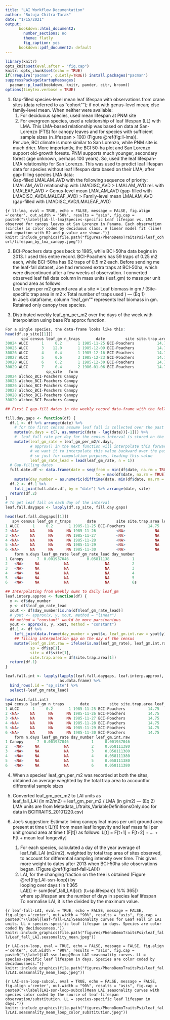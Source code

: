 ```yaml
---
title: "LAI Workflow Documentation"
author: "Rutuja Chitra-Tarak"
date: "1/15/2021"
output:
      bookdown::html_document2:
        number_sections: no
        theme: flatly
        fig_caption: yes
      bookdown::pdf_document2: default
---
```

```r
library(knitr)
opts_knit$set(eval.after = "fig.cap")
knitr::opts_chunk$set(echo = TRUE)
if(!require("pacman", quietly=TRUE)) install.packages("pacman")
suppressPackageStartupMessages(
  pacman::p_load(bookdown, knitr, pander, citr, broom))
options(tinytex.verbose = TRUE)
```

1. Gap-filled species-level mean leaf lifespan with observations from crane sites (data referred to as "cohort""); if not with genus-level mean; else family-level mean. When neither were available: 
    1. For deciduous species, used mean lifespan at PNM site
    2. For evergreen species, used a relationship of leaf lifespan (LL) with LMA. This LMA-based relationship was based on data at San-Lorenzo (FTS) for canopy leaves and for species with sufficient sample sizes (n_lifespan > 100) (Figure \@ref(fig:ll-lma)). 
    
    Per Joe, BCI climate is more similar to San Lorenzo, while PNM site is much drier. More importantly, the BCI 50-ha plot and San Lorenzo support old-growth forests. PNM supports much younger, secondary forest (age unknown, perhaps 100 years). So, used the leaf lifespan-LMA relationship for San Lorenzo. This was used to predict leaf lifespan data for species without leaf lifespan data based on their LMA, after gap-filling species LMA data:  
    Gap-filled LMALAM_AVD with the following sequence of priority:    
    LMALAM_AVD relationship with LMADISC_AVD > LMALAM_AVD rel. with LMALEAF_AVD > Genus-level mean LMALAM_AVD (gap-filled with LMADISC_AVD/LMALEAF_AVD) > Family-level mean LMALAM_AVD (gap-filled with LMADISC_AVD/LMALEAF_AVD)

```{r ll-lma, eval = TRUE, echo = FALSE, message = FALSE, fig.align ='center', out.width = "50%", results = "asis", fig.cap = paste0("\\label{lab-ll-lma}Species-specific Leaf lifespan vs. LMA observed for canopy leaves at San Lorenzo in Panama. Each observation (circle) is color coded by deciduous class. A linear model fit (line) and equation with R2 and p-value are shown.")}
knitr::include_graphics(file.path("figures/PhenoDemoTraitsPsi/leaf_cohort/lifespan_by_lma_canopy.jpeg"))
```

2. BCI-Poachers data goes back to 1985, while BCI-50ha data begins in 2013. I used this entire record. BCI-Poachers has 59 traps of 0.25 m2 each, while BCI-50ha has 62 traps of 0.5 m2 each. Before sending me the leaf-fall dataset, Joe had removed extra traps at BCI-50ha, which were discontinued after a few weeks of observation. I converted observed leaf fall data column in mass units (leaf_gm) to mass per unit ground area as follows:  
    Leaf in gm per m2 ground area at a site = Leaf biomass in gm / (Site-specific trap area in m2 x Total number of traps used ) --- (Eq 1)  
    In Joe's dataframe, column "leaf_gm"" represents leaf biomass in gm.
    Retained only canopy tree species.

3. Distributed weekly leaf_gm_per_m2 over the days of the week with interpolation using base R's approx function.
```r
For a single species, the data-frame looks like this: 
head(df.sp_site[[1]])
       sp4 census leaf_gm n_traps       date         site site.trap.area leaf_gm_per_m2     sp
30024 ALCC      1     0.2       1 1985-11-25 BCI-Poachers          14.75     0.01355932 alchco
30025 ALCC      3    12.0       1 1985-12-09 BCI-Poachers          14.75     0.81355932 alchco
30026 ALCC      4     0.4       1 1985-12-16 BCI-Poachers          14.75     0.02711864 alchco
30027 ALCC      5     0.6       3 1985-12-23 BCI-Poachers          14.75     0.04067797 alchco
30028 ALCC      6     0.2       1 1985-12-30 BCI-Poachers          14.75     0.01355932 alchco
30029 ALCC      7     0.4       2 1986-01-06 BCI-Poachers          14.75     0.02711864 alchco
                  sp_site   form
30024 alchco_BCI-Poachers Canopy
30025 alchco_BCI-Poachers Canopy
30026 alchco_BCI-Poachers Canopy
30027 alchco_BCI-Poachers Canopy
30028 alchco_BCI-Poachers Canopy
30029 alchco_BCI-Poachers Canopy

## First I gap-fill dates in the weekly record data-frame with the following function:

fill.day.gaps <- function(df) {
  df.1 <- df %>% arrange(date) %>%
    # for the first census assume leaf fall is collected over the past week
    mutate(n.days = c(7, as.numeric(date - lag(date))[-1])) %>%
    #  leaf_fall rate per day for the census interval is stored on the day of the census:
    mutate(leaf_gm_rate = leaf_gm_per_m2/n.days,
           # approx() in the next function will interpolate this forward until the next census,
           # we want it to interpolate this value backward over the past census interval,
           # so just for computation purposes, leading this value
           leaf_gm_rate_lead = lead(leaf_gm_rate, n = 1))
  # Gap-filling dates
  full.date.df <- data.frame(date = seq(from = min(df$date, na.rm = TRUE),
                                        to = max(df$date, na.rm = TRUE), by = 1)) %>%
    mutate(day_number = as.numeric(difftime(date, min(df$date, na.rm = TRUE) - 1)))
  df.2 <- df.1 %>%
    full_join(full.date.df, by = "date") %>% arrange(date, site)
  return(df.2)
}
# To get leaf fall on each day of the interval
leaf.fall.daygaps <- lapply(df.sp_site, fill.day.gaps)

head(leaf.fall.daygaps[[1]])
   sp4 census leaf_gm n_traps       date         site site.trap.area leaf_gm_per_m2     sp             sp_site
1 ALCC      1     0.2       1 1985-11-25 BCI-Poachers          14.75     0.01355932 alchco alchco_BCI-Poachers
2 <NA>     NA      NA      NA 1985-11-26         <NA>             NA             NA   <NA>                <NA>
3 <NA>     NA      NA      NA 1985-11-27         <NA>             NA             NA   <NA>                <NA>
4 <NA>     NA      NA      NA 1985-11-28         <NA>             NA             NA   <NA>                <NA>
5 <NA>     NA      NA      NA 1985-11-29         <NA>             NA             NA   <NA>                <NA>
6 <NA>     NA      NA      NA 1985-11-30         <NA>             NA             NA   <NA>                <NA>
    form n.days leaf_gm_rate leaf_gm_rate_lead day_number
1 Canopy      7  0.001937046        0.05811138          1
2   <NA>     NA           NA                NA          2
3   <NA>     NA           NA                NA          3
4   <NA>     NA           NA                NA          4
5   <NA>     NA           NA                NA          5
6   <NA>     NA           NA                NA          6s    

## Interpolating from weekly sums to daily leaf_gm
leaf.interp.approx <- function(df) {
  x <- df$day_number
  y <- df$leaf_gm_rate_lead
  xout <- df$day_number[is.na(df$leaf_gm_rate_lead)]
  # yout <- approx(x, y, xout, method = "linear")
  ## method = "constant" would be more parsimonious
  yout <- approx(x, y, xout, method = "constant")
  df.1 <- df %>%
    left_join(data.frame(day_number = yout$x, leaf_gm.int.raw = yout$y), by = "day_number") %>%
    ## filling interpolation gap on the day of the census
    mutate(leaf_gm.int.raw = ifelse(is.na(leaf_gm_rate), leaf_gm.int.raw, leaf_gm_rate),
           sp = df$sp[1],
           site = df$site[1],
           site.trap.area = df$site.trap.area[1])
  return(df.1)
}

leaf.fall.int <- lapply(lapply(leaf.fall.daygaps, leaf.interp.approx),
                        as.data.frame) %>%
  bind_rows(.id = "sp_site") %>%
  select(-leaf_gm_rate_lead) 
  
head(leaf.fall.int)
sp4 census leaf_gm n_traps       date         site site.trap.area leaf_gm_per_m2     sp             sp_site
1 ALCC      1     0.2       1 1985-11-25 BCI-Poachers          14.75     0.01355932 alchco alchco_BCI-Poachers
2 <NA>     NA      NA      NA 1985-11-26 BCI-Poachers          14.75             NA alchco alchco_BCI-Poachers
3 <NA>     NA      NA      NA 1985-11-27 BCI-Poachers          14.75             NA alchco alchco_BCI-Poachers
4 <NA>     NA      NA      NA 1985-11-28 BCI-Poachers          14.75             NA alchco alchco_BCI-Poachers
5 <NA>     NA      NA      NA 1985-11-29 BCI-Poachers          14.75             NA alchco alchco_BCI-Poachers
6 <NA>     NA      NA      NA 1985-11-30 BCI-Poachers          14.75             NA alchco alchco_BCI-Poachers
    form n.days leaf_gm_rate day_number leaf_gm.int.raw
1 Canopy      7  0.001937046          1     0.001937046
2   <NA>     NA           NA          2     0.058111380
3   <NA>     NA           NA          3     0.058111380
4   <NA>     NA           NA          4     0.058111380
5   <NA>     NA           NA          5     0.058111380
6   <NA>     NA           NA          6     0.058111380
  ```

4. When a species' leaf_gm_per_m2 was recorded at both the sites, obtained an average wieghted by the total trap area to accountfor differential sample sizes

5. Converted leaf_gm_per_m2 to LAI units as   
    leaf_fall_LAI (in m2/m2) = leaf_gm_per_m2 / LMA (in g/m2) --- (Eq 2)  
    LMA units are from Metadata_Lftraits_VariableDefinitionsOnly.doc for data in BCITRAITS_20101220.csv)

6. Joe's suggestion: Estimate living canopy leaf mass per unit ground area present at time t (L[t]) from mean leaf longevity and leaf mass fall per unit ground area at time t (F[t]) as follows:  L[t] = F[t+1] + F[t+2] + … + F[t + mean leaf longevity]

    1. For each species, calculated a day of the year average of leaf_fall_LAI (m2/m2), weighted by total trap area of sites observed, to account for differential sampling intensity over time. This gives more weight to dates after 2013 when BCI-50ha site observations began. (Figure \@ref(fig:leaf-fall-LAI))) 
    2. LAI, for the changing fraction on the tree is obtained (Figure \@ref(fig:LAI-ssn-loop)) by   
    looping over days t in 1:365   
    LAI[t] <- sum(leaf_fall_LAI[c(t: (t+sp.lifespan)) %% 365])  
    where sp.lifespan are the number of days in species leaf lifespan  
    To normalise LAI, it is the divided by the maximum value.  


```{r leaf-fall-LAI, eval = TRUE, echo = FALSE, message = FALSE, fig.align ='center', out.width = "90%", results = "asis", fig.cap = paste0("\\label{leaf-fall-LAI}Seasonality curves for Leaf Fall in LAI units. LL = species-specific leaf lifespan in days. Species are color coded by deciduousness.")}
knitr::include_graphics(file.path("figures/PhenoDemoTraitsPsi/leaf_fall/Leaf_fall_LAI.seasonality_mean.jpeg"))
```

```{r LAI-ssn-loop, eval = TRUE, echo = FALSE, message = FALSE, fig.align ='center', out.width = "90%", results = "asis", fig.cap = paste0("\\label{LAI-ssn-loop}Mean LAI seasonality curves. LL = species-specific leaf lifespan in days. Species are color coded by deciduousness.")}
knitr::include_graphics(file.path("figures/PhenoDemoTraitsPsi/leaf_fall/LAI.seasonality_mean_loop.jpeg"))
```

```{r LAI-ssn-loop-subcol, eval = TRUE, echo = FALSE, message = FALSE, fig.align ='center', out.width = "90%", results = "asis", fig.cap = paste0("\\label{LAI-ssn-loop-subcol}Mean LAI seasonality curves with species color coded by the source of leaf-lifespan observation/substitution. LL = species-specific leaf lifespan in days.")}
knitr::include_graphics(file.path("figures/PhenoDemoTraitsPsi/leaf_fall/LAI.seasonality_mean_loop_color_substitution.jpeg"))
```
